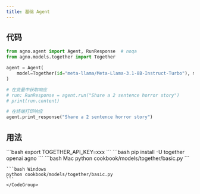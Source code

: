 ```yaml
---
title: 基础 Agent
---
```


## 代码

```python cookbook/models/together/basic.py
from agno.agent import Agent, RunResponse  # noqa
from agno.models.together import Together

agent = Agent(
    model=Together(id="meta-llama/Meta-Llama-3.1-8B-Instruct-Turbo"), markdown=True
)

# 在变量中获取响应
# run: RunResponse = agent.run("Share a 2 sentence horror story")
# print(run.content)

# 在终端打印响应
agent.print_response("Share a 2 sentence horror story")
```

## 用法

<Steps>
  <Snippet file="create-venv-step.mdx" />

  <Step title="设置您的 API 密钥">
    ```bash
    export TOGETHER_API_KEY=xxx
    ```
  </Step>

  <Step title="安装库">
    ```bash
    pip install -U together openai agno
    ```
  </Step>

  <Step title="运行 Agent">
    <CodeGroup>
    ```bash Mac
    python cookbook/models/together/basic.py
    ```

    ```bash Windows
    python cookbook/models/together/basic.py
    ```
    </CodeGroup>
  </Step>
</Steps>